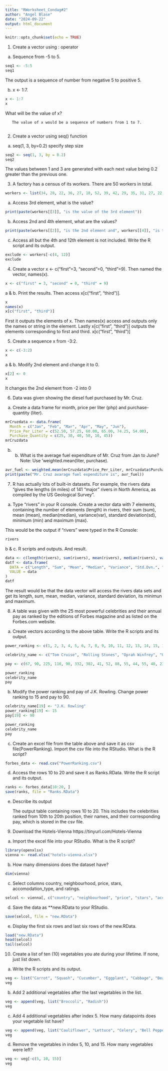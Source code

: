 ```yaml
---
title: "RWorksheet_Condag#2"
author: "Angel Blase"
date: "2024-09-22"
output: html_document
---
```


```r
knitr::opts_chunk$set(echo = TRUE)
```
1. Create a vector using : operator


  a. Sequence from -5 to 5.
```r
seq1 <- -5:5
seq1
```
The output is a sequence of number from negative 5 to positive 5.
       
  b. x <- 1:7.
```r
x <- 1:7
x
```
  What will be the value of x?
 
       The value of x would be a sequence of numbers from 1 to 7.
       
2. Create a vector using seq() function


  a. seq(1, 3, by=0.2) specify step size
```r
seq2 <- seq(1, 3, by = 0.2)
seq2
```
The values between 1 and 3 are generated with each next value being 0.2 greater than the previous one.

3.  A factory has a census of its workers. There are 50 workers in total.

```r
workers <- list(34, 28, 22, 36, 27, 18, 52, 39, 42, 29, 35, 31, 27, 22, 37, 34, 19, 20, 57, 49, 50,  37, 46, 25, 17, 37, 43, 53, 41, 51, 35, 24,33, 41, 53, 40, 18, 44, 38, 41, 48, 27, 39, 19, 30, 61, 54, 58, 26, 18)
```

a. Access 3rd element, what is the value?
```r
print(paste(workers[[3]], "is the value of the 3rd element"))
```
b. Access 2nd and 4th element, what are the values?
```r
print(paste(workers[[2]], "is the 2nd element and", workers[[4]], "is the 4th element"))
```
c. Access all but the 4th and 12th element is not included. Write the R script and its output.
```r
exclude <- workers[-c(4, 12)]
exclude
```

4. Create a vector x <- c("first"=3, "second"=0, "third"=9). Then named the vector, names(x).
```r
x <- c("first" = 3, "second" = 0, "third" = 9)
```
a & b. Print the results. Then access x[c("first", "third")].
```r
x
names(x)
x[c("first", "third")]
```
First it outputs the elements of x. Then names(x) access and outputs only the names or string in the element. Lastly x[c("first", "third")] outputs the elements corresponding to first and third.
x[c("first", "third")]

5. Create a sequence x from -3:2.
```r
x <- c(-3:2)
x
```
a & b. Modify 2nd element and change it to 0.
```r
x[2] <- 0
x
```
It changes the 2nd element from -2 into 0

6. Data was given showing the diesel fuel purchased by Mr. Cruz.


  a. Create a data frame for month, price per liter (php) and purchase-quantity (liter).
```r
mrCruzdata <- data.frame(
  Month = c("Jan", "Feb", "Mar", "Apr", "May", "Jun"),
  Price_Per_Liter = c(52.50, 57.25, 60.00, 65.00, 74.25, 54.00),
  Purchase_Quantity = c(25, 30, 40, 50, 10, 45))
mrCruzdata
```
b. b. What is the average fuel expenditure of Mr. Cruz from Jan to June? Note: Use ‘weighted.mean(liter, purchase).
```r
avr_fuel <- weighted.mean(mrCruzdata$Price_Per_Liter, mrCruzdata$Purchase_Quantity)
print(paste("Mr. Cruz avarage fuel expenditure is", avr_fuel))
```

7. R has actually lots of built-in datasets. For example, the rivers data “gives the lengths (in miles) of 141 “major” rivers in North America, as compiled by the US Geological Survey”.


  a. Type “rivers” in your R console. Create a vector data with 7 elements, containing the number of elements (length) in rivers, their sum (sum), mean (mean), median(median), variance(var), standard deviation(sd), minimum (min) and maximum (max).

This would be the output if "rivers" were typed in the R Console:
```r
rivers
```
b & c. R scripts and outputs. And result.
```r
data <- c(length(rivers), sum(rivers), mean(rivers), median(rivers), var(rivers), sd(rivers), min(rivers), max(rivers))
datf <- data.frame(
  DATA = c("Length", "Sum", "Mean", "Median", "Variance", "Std.Dvn.", "Minimum", "Maximum"),
  VALUE = data
)
datf
```
The result would be that the data vector will access the rivers data sets and get its length, sum, mean, median, variance, standard deviation, its minimun and maximum.

8. A table was given with the 25 most powerful celebrities and their annual pay as ranked by the editions of Forbes magazine and as listed on the Forbes.com website.


  a. Create vectors according to the above table. Write the R scripts and its output.
```r
power_ranking <- c(1, 2, 3, 4, 5, 6, 7, 8, 9, 10, 11, 12, 13, 14, 15, 16, 17, 18, 19, 20, 21, 22, 23, 24, 25)

celebrity_name <- c("Tom Cruise", "Rolling Stones", "Oprah Winfrey", "U2", "Tiger Woods", "Steven Spielberg", "Howard Stern", "50 Cent", "Cast of the Sopranos", "Dan Brown", "Bruce Springsteen", "Donald Trump", "Muhammad Ali", "Paul McCartney", "George Lucas", "Elton John", "David Letterman", "Phil Mickelson", "J.K. Rowling", "Bradd Pitt", "Peter Jackson", "Dr. Phil McGraw", "Jay Leno", "Celine Dion", "Kobe Bryant")

pay <- c(67, 90, 225, 110, 90, 332, 302, 41, 52, 88, 55, 44, 55, 40, 233, 34, 40, 47, 75, 25, 39, 45, 32, 40, 31)

power_ranking
celebrity_name
pay
```
b. Modify the power ranking and pay of J.K. Rowling. Change power ranking to 15 and pay to 90.
```r
celebrity_name[19] <- "J.K. Rowling"
power_ranking[19] <- 15
pay[19] <- 90

power_ranking
celebrity_name
pay
```
c. Create an excel file from the table above and save it as csv file(PowerRanking). Import the csv file into the RStudio. What is the R script?
```r
forbes_data <- read.csv("PowerRanking.csv")
```
d. Access the rows 10 to 20 and save it as Ranks.RData. Write the R script and its output.
```r
ranks <- forbes_data[10:20, ]
save(ranks, file = "Ranks.RData")
```
e. Describe its output

    The output table containing rows 10 to 20. This includes the celebrities ranked from 10th to 20th position, their names, and their corresponding pay, which is stored in the csv file.

9. Download the Hotels-Vienna https://tinyurl.com/Hotels-Vienna


a. Import the excel file into your RStudio. What is the R script?
```r
library(openxlsx)
vienna <- read.xlsx("hotels-vienna.xlsx")
```
b. How many dimensions does the dataset have?
```r
dim(vienna)
```
c. Select columns country, neighbourhood, price, stars, accomodation_type, and ratings.
```r
selcol <- vienna[, c("country", "neighbourhood", "price", "stars", "accommodation_type", "rating")]
```
d. Save the data as **new.RData to your RStudio.
```r
save(selcol, file = "new.RData")
```
e. Display the first six rows and last six rows of the new.RData.
```r
load("new.RData")
head(selcol)
tail(selcol)
```


10. Create a list of ten (10) vegetables you ate during your lifetime. If none, just list down.


a. Write the R scripts and its output.
```r
veg <- list("Carrot", "Squash", "Cucumber", "Eggplant", "Cabbage", "Beans", "Potato", "Spinach", "Corn", "Peanuts")
veg
```

b. Add 2 additional vegetables after the last vegetables in the list.
```r
veg <- append(veg, list("Broccoli", "Radish"))
veg
```
c. Add 4 additional vegetables after index 5. How many datapoints does your vegetable list have?
```r
veg <- append(veg, list("Cauliflower", "Lettuce", "Celery", "Bell Peppers"), after = 5)
veg
```
d. Remove the vegetables in index 5, 10, and 15. How many vegetables were left?
```r
veg <- veg[-c(5, 10, 15)]
veg
```
